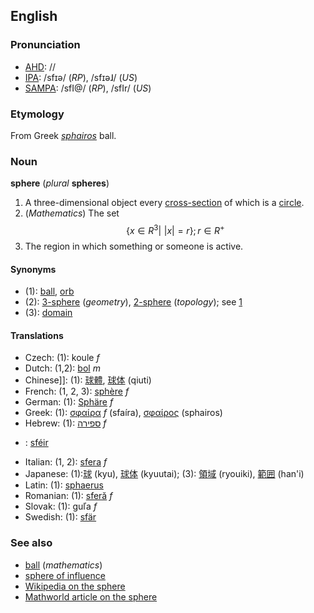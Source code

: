 ==English==
===Pronunciation===
*[[AHD]]: //
*[[IPA]]: /sfɪə/ (''RP''), /sfɪəɺ/ (''US'')
*[[SAMPA]]: /sfI@/ (''RP''), /sfIr/ (''US'')

===Etymology===
From Greek ''[[sphairos]]'' ball.

===Noun===
'''sphere''' (''plural'' '''spheres''')

#A three-dimensional object every [[cross-section]] of which is a [[circle]].
#(''Mathematics'') The set:<math> \{x \in R^3|\,\, |x|=r \}; r \in R^+</math>
#The region in which something or someone is active.

====Synonyms====
*(1): [[ball]], [[orb]]
*(2): [[3-sphere]] (''geometry''), [[2-sphere]] (''topology''); see [http://mathworld.wolfram.com/Sphere.html]
*(3): [[domain]]

====Translations====
*Czech: (1): koule  ''f''
*Dutch: (1,2): [[bol]] ''m''
*Chinese]]: (1): [[球體]], [[球体]] (qiuti)
*French: (1, 2, 3): [[sphère]] ''f''
*German: (1): [[Sphäre]] ''f''
*Greek: (1): [[σφαίρα]] ''f'' (sfaíra), [[σφαίρος]] (sphairos)<!-- is "σφαίρος" ancient greek? -->
*Hebrew: (1): [[ספירה]] ''f''
*{{ga}}: [[sféir]]
*Italian: (1, 2): [[sfera]] ''f''
*Japanese: (1):[[球]] (kyu), [[球体]] (kyuutai); (3): [[領域]] (ryouiki), [[範囲]] (han'i)
*Latin: (1): [[sphaerus]]
*Romanian: (1): [[sferă]] ''f''
*Slovak: (1): guľa  ''f''
*Swedish: (1): [[sfär]]

===See also===
*[[ball]] (''mathematics'')
*[[sphere of influence]]
*[[w:Sphere|Wikipedia on the sphere]]
*[http://mathworld.wolfram.com/Sphere.html Mathworld article on the sphere]
